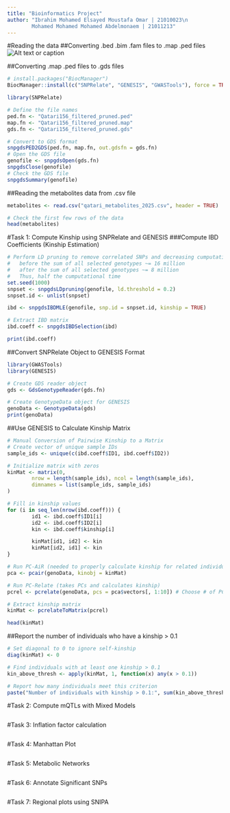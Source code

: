 ```yaml
---
title: "Bioinformatics Project"
author: "Ibrahim Mohamed Elsayed Moustafa Omar | 21010023\n
        Mohamed Mohamed Mohamed Abdelmonaem | 21011213"
---
```

#Reading the data
##Converting .bed .bim .fam files to .map .ped files
![Alt text or caption](plinkCommand.png)

##Converting .map .ped files to .gds files 
```r
# install.packages("BiocManager")
BiocManager::install(c("SNPRelate", "GENESIS", "GWASTools"), force = TRUE)
```
```r
library(SNPRelate)

# Define the file names
ped.fn <- "Qatari156_filtered_pruned.ped"
map.fn <- "Qatari156_filtered_pruned.map"
gds.fn <- "Qatari156_filtered_pruned.gds"

# Convert to GDS format
snpgdsPED2GDS(ped.fn, map.fn, out.gdsfn = gds.fn)
# Open the GDS file
genofile <- snpgdsOpen(gds.fn)
snpgdsClose(genofile)
# Check the GDS file
snpgdsSummary(genofile)
```

##Reading the metabolites data from .csv file
```r
metabolites <- read.csv("qatari_metabolites_2025.csv", header = TRUE)

# Check the first few rows of the data
head(metabolites)
```

#Task 1: Compute Kinship using SNPRelate and GENESIS
###Compute IBD Coefficients (Kinship Estimation)
```r
# Perform LD pruning to remove correlated SNPs and decreasing cumputational time
#   before the sum of all selected genotypes ~= 16 million
#   after the sum of all selected genotypes ~= 8 million
#   Thus, half the cumputational time
set.seed(1000)
snpset <- snpgdsLDpruning(genofile, ld.threshold = 0.2)
snpset.id <- unlist(snpset)

ibd <- snpgdsIBDMLE(genofile, snp.id = snpset.id, kinship = TRUE)

# Extract IBD matrix
ibd.coeff <- snpgdsIBDSelection(ibd)

print(ibd.coeff)
```

##Convert SNPRelate Object to GENESIS Format
```r
library(GWASTools)
library(GENESIS)

# Create GDS reader object
gds <- GdsGenotypeReader(gds.fn)

# Create GenotypeData object for GENESIS
genoData <- GenotypeData(gds)
print(genoData)
```

##Use GENESIS to Calculate Kinship Matrix
```r
# Manual Conversion of Pairwise Kinship to a Matrix
# Create vector of unique sample IDs
sample_ids <- unique(c(ibd.coeff$ID1, ibd.coeff$ID2))

# Initialize matrix with zeros
kinMat <- matrix(0,
        nrow = length(sample_ids), ncol = length(sample_ids),
        dimnames = list(sample_ids, sample_ids)
)

# Fill in kinship values
for (i in seq_len(nrow(ibd.coeff))) {
        id1 <- ibd.coeff$ID1[i]
        id2 <- ibd.coeff$ID2[i]
        kin <- ibd.coeff$kinship[i]

        kinMat[id1, id2] <- kin
        kinMat[id2, id1] <- kin
}
```
```r
# Run PC-AiR (needed to properly calculate kinship for related individuals)
pca <- pcair(genoData, kinobj = kinMat)

# Run PC-Relate (takes PCs and calculates kinship)
pcrel <- pcrelate(genoData, pcs = pca$vectors[, 1:10]) # Choose # of PCs as needed

# Extract kinship matrix
kinMat <- pcrelateToMatrix(pcrel)

head(kinMat)
```
##Report the number of individuals who have a kinship > 0.1
```r
# Set diagonal to 0 to ignore self-kinship
diag(kinMat) <- 0

# Find individuals with at least one kinship > 0.1
kin_above_thresh <- apply(kinMat, 1, function(x) any(x > 0.1))

# Report how many individuals meet this criterion
paste("Number of individuals with kinship > 0.1:", sum(kin_above_thresh))
```
#Task 2: Compute mQTLs with Mixed Models
```r
```

#Task 3: Inflation factor calculation
```r
```

#Task 4: Manhattan Plot
```r
```

#Task 5: Metabolic Networks
```r
```
#Task 6: Annotate Significant SNPs
```r
```
#Task 7: Regional plots using SNIPA
```r
```